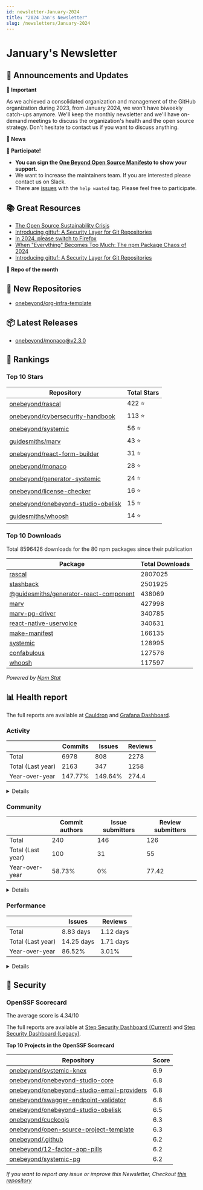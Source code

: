 ```yaml
---
id: newsletter-January-2024
title: "2024 Jan's Newsletter"
slug: /newsletters/January-2024
---
```


# January's Newsletter

## 📢 Announcements and Updates

**🚨 Important**

As we achieved a consolidated organization and management of the GitHub organization during 2023, from January 2024, we won't have biweekly catch-ups anymore. We'll keep the monthly newsletter and we'll have on-demand meetings to discuss the organization's health and the open source strategy. Don't hesitate to contact us if you want to discuss anything.

**📰 News**

<!--- @TODO: Manual addition --->

**🙌 Participate!**
- **You can sign the [One Beyond Open Source Manifesto](/open-source-manifesto) to show your support**.
- We want to increase the maintainers team. If you are interested please contact us on Slack.
- There are [issues](https://github.com/search?q=user%3Aonebeyond+user%3Aguidesmiths+label%3A%22help+wanted%22+state%3Aopen&type=Issues&ref=advsearch&l=&l=) with the `help wanted` tag. Please feel free to participate.

## 📚 Great Resources

- [The Open Source Sustainability Crisis](https://openpath.chadwhitacre.com/2024/the-open-source-sustainability-crisis/)
- [Introducing gittuf: A Security Layer for Git Repositories](https://openssf.org/blog/2024/01/18/introducing-gittuf-a-security-layer-for-git-repositories/)
- [In 2024, please switch to Firefox](https://roytanck.com/2023/12/23/in-2024-please-switch-to-firefox/)
- [When "Everything" Becomes Too Much: The npm Package Chaos of 2024](https://socket.dev/blog/when-everything-becomes-too-much)
- [Introducing gittuf: A Security Layer for Git Repositories](https://openssf.org/blog/2024/01/18/introducing-gittuf-a-security-layer-for-git-repositories/)

**👀 Repo of the month**

<!--- @TODO: Manual addition --->


## 🍿 New Repositories

- [onebeyond/org-infra-template](https://github.com/onebeyond/org-infra-template)

## 📦 Latest Releases

- [onebeyond/monaco@v2.3.0](https://github.com/onebeyond/monaco/releases/tag/v2.3.0)

## 🥇 Rankings

### Top 10 Stars

| Repository | Total Stars | 
| -- | -- |
| [onebeyond/rascal](https://github.com/onebeyond/rascal) | 422 ⭐️ |
| [onebeyond/cybersecurity-handbook](https://github.com/onebeyond/cybersecurity-handbook) | 113 ⭐️ |
| [onebeyond/systemic](https://github.com/onebeyond/systemic) | 56 ⭐️ |
| [guidesmiths/marv](https://github.com/guidesmiths/marv) | 43 ⭐️ |
| [onebeyond/react-form-builder](https://github.com/onebeyond/react-form-builder) | 31 ⭐️ |
| [onebeyond/monaco](https://github.com/onebeyond/monaco) | 28 ⭐️ |
| [onebeyond/generator-systemic](https://github.com/onebeyond/generator-systemic) | 24 ⭐️ |
| [onebeyond/license-checker](https://github.com/onebeyond/license-checker) | 16 ⭐️ |
| [onebeyond/onebeyond-studio-obelisk](https://github.com/onebeyond/onebeyond-studio-obelisk) | 15 ⭐️ |
| [guidesmiths/whoosh](https://github.com/guidesmiths/whoosh) | 14 ⭐️ |


### Top 10 Downloads

Total 8596426 downloads for the 80 npm packages since their publication

| Package | Total Downloads | 
| -- | -- |
| [rascal](https://www.npmjs.com/package/rascal) | 2807025 |
| [stashback](https://www.npmjs.com/package/stashback) | 2501925 |
| [@guidesmiths/generator-react-component](https://www.npmjs.com/package/@guidesmiths/generator-react-component) | 438069 |
| [marv](https://www.npmjs.com/package/marv) | 427998 |
| [marv-pg-driver](https://www.npmjs.com/package/marv-pg-driver) | 340785 |
| [react-native-uservoice](https://www.npmjs.com/package/react-native-uservoice) | 340631 |
| [make-manifest](https://www.npmjs.com/package/make-manifest) | 166135 |
| [systemic](https://www.npmjs.com/package/systemic) | 128995 |
| [confabulous](https://www.npmjs.com/package/confabulous) | 127576 |
| [whoosh](https://www.npmjs.com/package/whoosh) | 117597 |

_Powered by [Npm Stat](https://github.com/pvorb/npm-stat.com)_


## 📊 Health report

The full reports are available at [Cauldron](https://cauldron.io/project/7192) and [Grafana Dashboard](https://cauldron.io/project/7192/public-kibana).

### Activity

| | Commits | Issues |  Reviews | 
| -- | -- | -- | -- |
| Total | 6978 | 808 | 2278 |
| Total (Last year)	| 2163 | 347 | 1258 |
| Year-over-year | 147.77% | 149.64% | 274.4 |

<details>
    <summary>Details</summary>

- Commits: 371
- Lines/commit: 1276.44
- Lines/commit/file: 0.88
- Issues created: 75
- Issues closed: 29
- Issues open: 265
- Pull requests created: 265
- Pull requests closed: 266
- Pull requests open: 204

</details>


### Community

| | Commit authors | Issue submitters |  Review submitters | 
| -- | -- | -- | -- |
| Total | 240 | 146 | 126 |
| Total (Last year)	| 100 | 31 | 55 |
| Year-over-year | 58.73% | 0% | 77.42 |

<details>
    <summary>Details</summary>

**Active People**
- Git Authors: 36
- Issue Authors: 13
- PRs Submitters: 21

**Onboarding**
- Git Authors: 6
- Issue Authors: 5
- PRs Submitters: 4

</details>


### Performance


| | Issues | Reviews | 
| -- | -- | -- |
| Total | 8.83 days | 1.12 days |
| Total (Last year)	| 14.25 days | 1.71 days |
| Year-over-year | 86.52% | 3.01% |


<details>
    <summary>Details</summary>

**Issues**
- Time Open (average): 465.52 days
- Time Open (median): 303.7 days
- Open Issues: 265

**Reviews**
- Time Open (average): 499.46 days
- Time Open (median): 408.75 days
- Open Reviews: 204

</details>


## 🔐 Security

### OpenSSF Scorecard

The average score is 4.34/10

The full reports are available at [Step Security Dashboard (Current)](https://app.stepsecurity.io/github/app/onebeyond/onebeyond/repositories) and [Step Security Dashboard (Legacy)](https://app.stepsecurity.io/github/app/onebeyond/guidesmiths/repositories).


**Top 10 Projects in the OpenSSF Scorecard**


| Repository | Score |
| -- | -- |
| [onebeyond/systemic-knex](https://github.com/onebeyond/systemic-knex) | 6.9 |
| [onebeyond/onebeyond-studio-core](https://github.com/onebeyond/onebeyond-studio-core) | 6.8 |
| [onebeyond/onebeyond-studio-email-providers](https://github.com/onebeyond/onebeyond-studio-email-providers) | 6.8 |
| [onebeyond/swagger-endpoint-validator](https://github.com/onebeyond/swagger-endpoint-validator) | 6.8 |
| [onebeyond/onebeyond-studio-obelisk](https://github.com/onebeyond/onebeyond-studio-obelisk) | 6.5 |
| [onebeyond/cuckoojs](https://github.com/onebeyond/cuckoojs) | 6.3 |
| [onebeyond/open-source-project-template](https://github.com/onebeyond/open-source-project-template) | 6.3 |
| [onebeyond/.github](https://github.com/onebeyond/.github) | 6.2 |
| [onebeyond/12-factor-app-pills](https://github.com/onebeyond/12-factor-app-pills) | 6.2 |
| [onebeyond/systemic-pg](https://github.com/onebeyond/systemic-pg) | 6.2 |

_If you want to report any issue or improve this Newsletter, Checkout [this repository](https://github.com/onebeyond/newsletter-generator)_